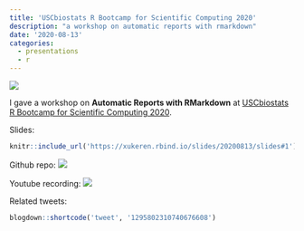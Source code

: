 ```yaml
---
title: 'USCbiostats R Bootcamp for Scientific Computing 2020'
description: "a workshop on automatic reports with rmarkdown"
date: '2020-08-13'
categories:
  - presentations
  - r
---
```


![](https://raw.githubusercontent.com/USCbiostats/rbootcamp/master/fig/hex-stickers.png)



I gave a workshop on **Automatic Reports with RMarkdown** at [USCbiostats R Bootcamp for Scientific Computing 2020](https://github.com/USCbiostats/rbootcamp).    

Slides:    

```r
knitr::include_url('https://xukeren.rbind.io/slides/20200813/slides#1')
```

Github repo: [<img src="../../imgs/github.svg" style="min-width:5%;max-width:30px;" alt=" " />](https://github.com/USCbiostats/rbootcamp/tree/master/day3)    

Youtube recording: [<img src="../../imgs/youtube.svg" style="min-width:5%;max-width:30px;" alt=" " />](https://www.youtube.com/watch?v=-dtI1LD4b-0)   

Related tweets:      

```r
blogdown::shortcode('tweet', '1295802310740676608')  
```


